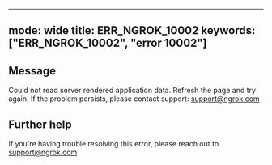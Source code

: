 
---
mode: wide
title: ERR_NGROK_10002
keywords: ["ERR_NGROK_10002", "error 10002"]
---

## Message
Could not read server rendered application data. Refresh the page and try again. If the problem persists, please contact support: support@ngrok.com




## Further help
If you're having trouble resolving this error, please reach out to [support@ngrok.com](mailto:support@ngrok.com?subject=Help%20with%20ERR_NGROK_10002)

